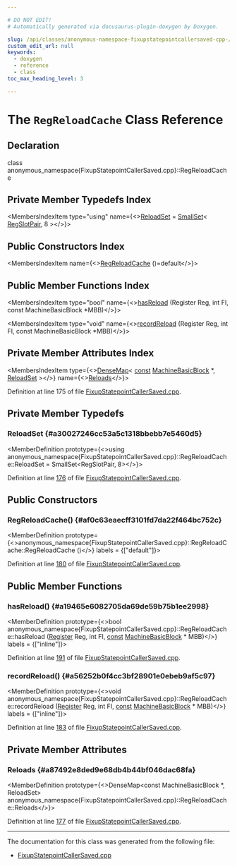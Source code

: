 ```yaml
---

# DO NOT EDIT!
# Automatically generated via docusaurus-plugin-doxygen by Doxygen.

slug: /api/classes/anonymous-namespace-fixupstatepointcallersaved-cpp-/regreloadcache
custom_edit_url: null
keywords:
  - doxygen
  - reference
  - class
toc_max_heading_level: 3

---
```





# The `RegReloadCache` Class Reference

<DoxygenPage pluginConfig={pluginConfig}>



## Declaration

<CodeBlock>class anonymous_namespace{FixupStatepointCallerSaved.cpp}::RegReloadCache</CodeBlock>

## Private Member Typedefs Index

<MembersIndex>

<MembersIndexItem
  type="using"
  name={<><a href="#a30027246cc53a5c1318bbebb7e5460d5">ReloadSet</a> = <a href="/docs/api/classes/llvm/smallset">SmallSet</a>&lt; <a href="/docs/api/namespaces/anonymous-fixupstatepointcallersaved-cpp-/#a6ed4b517577d61fc1b0734f1bc26272a">RegSlotPair</a>, 8 &gt;</>}>
</MembersIndexItem>

</MembersIndex>

## Public Constructors Index

<MembersIndex>

<MembersIndexItem
  name={<><a href="#af0c63eaecff3101fd7da22f464bc752c">RegReloadCache</a> ()=default</>}>
</MembersIndexItem>

</MembersIndex>

## Public Member Functions Index

<MembersIndex>

<MembersIndexItem
  type="bool"
  name={<><a href="#a19465e6082705da69de59b75b1ee2998">hasReload</a> (Register Reg, int FI, const MachineBasicBlock &#42;MBB)</>}>
</MembersIndexItem>

<MembersIndexItem
  type="void"
  name={<><a href="#a56252b0f4cc3bf28901e0ebeb9af5c97">recordReload</a> (Register Reg, int FI, const MachineBasicBlock &#42;MBB)</>}>
</MembersIndexItem>

</MembersIndex>

## Private Member Attributes Index

<MembersIndex>

<MembersIndexItem
  type={<><a href="/docs/api/classes/llvm/densemap">DenseMap</a>&lt; <a href="/docs/api/files/lib/lib/target/lib/target/aarch64/aarch64promoteconstant-cpp/#a90f8350fecae261c25be85d38b451bff">const</a> <a href="/docs/api/classes/llvm/machinebasicblock">MachineBasicBlock</a> &#42;, <a href="/docs/api/classes/llvm/smallset">ReloadSet</a> &gt;</>}
  name={<><a href="#a87492e8ded9e68db4b44bf046dac68fa">Reloads</a></>}>
</MembersIndexItem>

</MembersIndex>


Definition at line 175 of file <a href="/docs/api/files/lib/lib/codegen/fixupstatepointcallersaved-cpp">FixupStatepointCallerSaved.cpp</a>.

<SectionDefinition>

## Private Member Typedefs

### ReloadSet {#a30027246cc53a5c1318bbebb7e5460d5}

<MemberDefinition
  prototype={<>using anonymous&#95;namespace&#123;FixupStatepointCallerSaved.cpp&#125;::RegReloadCache::ReloadSet =  SmallSet&lt;RegSlotPair, 8&gt;</>}>

Definition at line <a href="/docs/api/files/lib/lib/codegen/fixupstatepointcallersaved-cpp/#l00176">176</a> of file <a href="/docs/api/files/lib/lib/codegen/fixupstatepointcallersaved-cpp">FixupStatepointCallerSaved.cpp</a>.
</MemberDefinition>

</SectionDefinition>

<SectionDefinition>

## Public Constructors

### RegReloadCache() {#af0c63eaecff3101fd7da22f464bc752c}

<MemberDefinition
  prototype={<>anonymous&#95;namespace&#123;FixupStatepointCallerSaved.cpp&#125;::RegReloadCache::RegReloadCache ()</>}
  labels = {["default"]}>

Definition at line <a href="/docs/api/files/lib/lib/codegen/fixupstatepointcallersaved-cpp/#l00180">180</a> of file <a href="/docs/api/files/lib/lib/codegen/fixupstatepointcallersaved-cpp">FixupStatepointCallerSaved.cpp</a>.
</MemberDefinition>

</SectionDefinition>

<SectionDefinition>

## Public Member Functions

### hasReload() {#a19465e6082705da69de59b75b1ee2998}

<MemberDefinition
  prototype={<>bool anonymous&#95;namespace&#123;FixupStatepointCallerSaved.cpp&#125;::RegReloadCache::hasReload (<a href="/docs/api/classes/llvm/register">Register</a> Reg, int FI, <a href="/docs/api/files/lib/lib/target/lib/target/aarch64/aarch64promoteconstant-cpp/#a90f8350fecae261c25be85d38b451bff">const</a> <a href="/docs/api/classes/llvm/machinebasicblock">MachineBasicBlock</a> &#42; MBB)</>}
  labels = {["inline"]}>

Definition at line <a href="/docs/api/files/lib/lib/codegen/fixupstatepointcallersaved-cpp/#l00191">191</a> of file <a href="/docs/api/files/lib/lib/codegen/fixupstatepointcallersaved-cpp">FixupStatepointCallerSaved.cpp</a>.
</MemberDefinition>

### recordReload() {#a56252b0f4cc3bf28901e0ebeb9af5c97}

<MemberDefinition
  prototype={<>void anonymous&#95;namespace&#123;FixupStatepointCallerSaved.cpp&#125;::RegReloadCache::recordReload (<a href="/docs/api/classes/llvm/register">Register</a> Reg, int FI, <a href="/docs/api/files/lib/lib/target/lib/target/aarch64/aarch64promoteconstant-cpp/#a90f8350fecae261c25be85d38b451bff">const</a> <a href="/docs/api/classes/llvm/machinebasicblock">MachineBasicBlock</a> &#42; MBB)</>}
  labels = {["inline"]}>

Definition at line <a href="/docs/api/files/lib/lib/codegen/fixupstatepointcallersaved-cpp/#l00183">183</a> of file <a href="/docs/api/files/lib/lib/codegen/fixupstatepointcallersaved-cpp">FixupStatepointCallerSaved.cpp</a>.
</MemberDefinition>

</SectionDefinition>

<SectionDefinition>

## Private Member Attributes

### Reloads {#a87492e8ded9e68db4b44bf046dac68fa}

<MemberDefinition
  prototype={<>DenseMap&lt;const MachineBasicBlock &#42;, ReloadSet&gt; anonymous&#95;namespace&#123;FixupStatepointCallerSaved.cpp&#125;::RegReloadCache::Reloads</>}>

Definition at line <a href="/docs/api/files/lib/lib/codegen/fixupstatepointcallersaved-cpp/#l00177">177</a> of file <a href="/docs/api/files/lib/lib/codegen/fixupstatepointcallersaved-cpp">FixupStatepointCallerSaved.cpp</a>.
</MemberDefinition>

</SectionDefinition>

<hr/>

The documentation for this class was generated from the following file:

<ul>
<li><a href="/docs/api/files/lib/lib/codegen/fixupstatepointcallersaved-cpp">FixupStatepointCallerSaved.cpp</a></li>
</ul>

</DoxygenPage>

